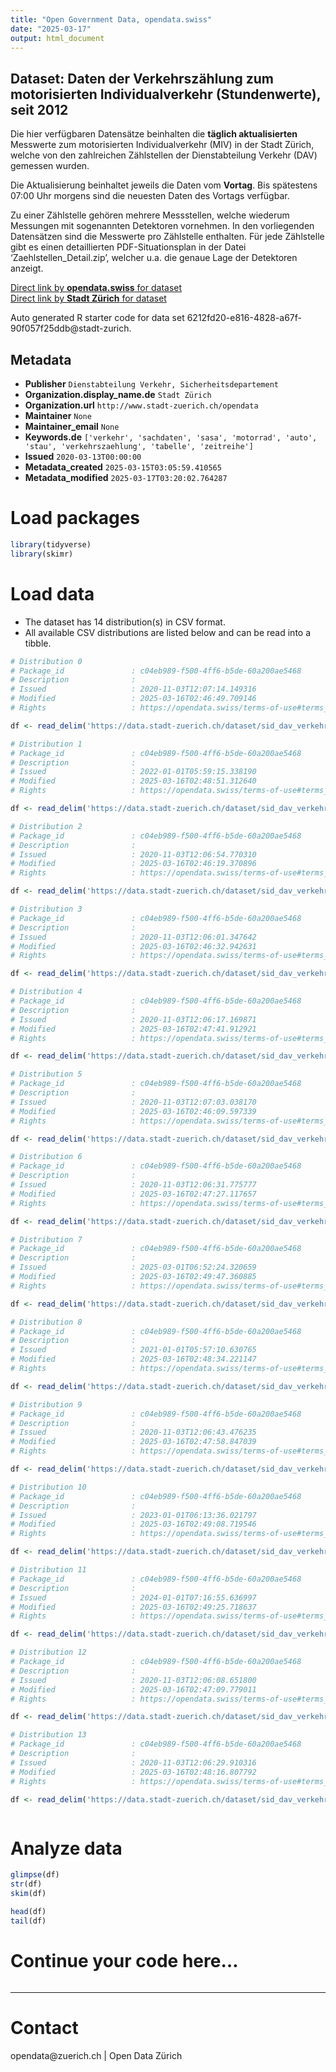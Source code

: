 ```yaml
---
title: "Open Government Data, opendata.swiss"
date: "2025-03-17"
output: html_document
---
```


## Dataset: Daten der Verkehrszählung zum motorisierten Individualverkehr (Stundenwerte), seit 2012

Die hier verfügbaren Datensätze beinhalten die **täglich aktualisierten** Messwerte zum motorisierten Individualverkehr (MIV) in der Stadt Zürich, welche von den zahlreichen Zählstellen der Dienstabteilung Verkehr (DAV) gemessen wurden.

Die Aktualisierung beinhaltet jeweils die Daten vom **Vortag**. Bis spätestens 07:00 Uhr morgens sind die neuesten Daten des Vortags verfügbar.

Zu einer Zählstelle gehören mehrere Messstellen, welche wiederum Messungen mit sogenannten Detektoren vornehmen. In den vorliegenden Datensätzen sind die Messwerte pro Zählstelle enthalten. Für jede Zählstelle gibt es einen detaillierten PDF-Situationsplan in der Datei 'Zaehlstellen_Detail.zip', welcher u.a. die genaue Lage der Detektoren anzeigt.

[Direct link by **opendata.swiss** for dataset](https://opendata.swiss/de/dataset/daten-der-verkehrszahlung-zum-motorisierten-individualverkehr-stundenwerte-seit-2012)<br>
[Direct link by **Stadt Zürich** for dataset](https://data.stadt-zuerich.ch/dataset/sid_dav_verkehrszaehlung_miv_od2031)

Auto generated R starter code for data set 6212fd20-e816-4828-a67f-90f057f25ddb@stadt-zurich.

## Metadata

- **Publisher** `Dienstabteilung Verkehr, Sicherheitsdepartement`
- **Organization.display_name.de** `Stadt Zürich`
- **Organization.url** `http://www.stadt-zuerich.ch/opendata`
- **Maintainer** `None`
- **Maintainer_email** `None`
- **Keywords.de** `['verkehr', 'sachdaten', 'sasa', 'motorrad', 'auto', 'stau', 'verkehrszaehlung', 'tabelle', 'zeitreihe']`
- **Issued** `2020-03-13T00:00:00`
- **Metadata_created** `2025-03-15T03:05:59.410565`
- **Metadata_modified** `2025-03-17T03:20:02.764287`


# Load packages

```r

library(tidyverse)
library(skimr)

```

# Load data

-   The dataset has 14 distribution(s) in CSV format.
-   All available CSV distributions are listed below and can be read into a tibble.

```r

# Distribution 0
# Package_id               : c04eb989-f500-4ff6-b5de-60a200ae5468
# Description              : 
# Issued                   : 2020-11-03T12:07:14.149316
# Modified                 : 2025-03-16T02:46:49.709146
# Rights                   : https://opendata.swiss/terms-of-use#terms_open

df <- read_delim('https://data.stadt-zuerich.ch/dataset/sid_dav_verkehrszaehlung_miv_od2031/download/sid_dav_verkehrszaehlung_miv_OD2031_2015.csv')

# Distribution 1
# Package_id               : c04eb989-f500-4ff6-b5de-60a200ae5468
# Description              : 
# Issued                   : 2022-01-01T05:59:15.338190
# Modified                 : 2025-03-16T02:48:51.312640
# Rights                   : https://opendata.swiss/terms-of-use#terms_open

df <- read_delim('https://data.stadt-zuerich.ch/dataset/sid_dav_verkehrszaehlung_miv_od2031/download/sid_dav_verkehrszaehlung_miv_OD2031_2022.csv')

# Distribution 2
# Package_id               : c04eb989-f500-4ff6-b5de-60a200ae5468
# Description              : 
# Issued                   : 2020-11-03T12:06:54.770310
# Modified                 : 2025-03-16T02:46:19.370896
# Rights                   : https://opendata.swiss/terms-of-use#terms_open

df <- read_delim('https://data.stadt-zuerich.ch/dataset/sid_dav_verkehrszaehlung_miv_od2031/download/sid_dav_verkehrszaehlung_miv_OD2031_2013.csv')

# Distribution 3
# Package_id               : c04eb989-f500-4ff6-b5de-60a200ae5468
# Description              : 
# Issued                   : 2020-11-03T12:06:01.347642
# Modified                 : 2025-03-16T02:46:32.942631
# Rights                   : https://opendata.swiss/terms-of-use#terms_open

df <- read_delim('https://data.stadt-zuerich.ch/dataset/sid_dav_verkehrszaehlung_miv_od2031/download/sid_dav_verkehrszaehlung_miv_OD2031_2014.csv')

# Distribution 4
# Package_id               : c04eb989-f500-4ff6-b5de-60a200ae5468
# Description              : 
# Issued                   : 2020-11-03T12:06:17.169871
# Modified                 : 2025-03-16T02:47:41.912921
# Rights                   : https://opendata.swiss/terms-of-use#terms_open

df <- read_delim('https://data.stadt-zuerich.ch/dataset/sid_dav_verkehrszaehlung_miv_od2031/download/sid_dav_verkehrszaehlung_miv_OD2031_2018.csv')

# Distribution 5
# Package_id               : c04eb989-f500-4ff6-b5de-60a200ae5468
# Description              : 
# Issued                   : 2020-11-03T12:07:03.038170
# Modified                 : 2025-03-16T02:46:09.597339
# Rights                   : https://opendata.swiss/terms-of-use#terms_open

df <- read_delim('https://data.stadt-zuerich.ch/dataset/sid_dav_verkehrszaehlung_miv_od2031/download/sid_dav_verkehrszaehlung_miv_OD2031_2012.csv')

# Distribution 6
# Package_id               : c04eb989-f500-4ff6-b5de-60a200ae5468
# Description              : 
# Issued                   : 2020-11-03T12:06:31.775777
# Modified                 : 2025-03-16T02:47:27.117657
# Rights                   : https://opendata.swiss/terms-of-use#terms_open

df <- read_delim('https://data.stadt-zuerich.ch/dataset/sid_dav_verkehrszaehlung_miv_od2031/download/sid_dav_verkehrszaehlung_miv_OD2031_2017.csv')

# Distribution 7
# Package_id               : c04eb989-f500-4ff6-b5de-60a200ae5468
# Description              : 
# Issued                   : 2025-03-01T06:52:24.320659
# Modified                 : 2025-03-16T02:49:47.360885
# Rights                   : https://opendata.swiss/terms-of-use#terms_open

df <- read_delim('https://data.stadt-zuerich.ch/dataset/sid_dav_verkehrszaehlung_miv_od2031/download/sid_dav_verkehrszaehlung_miv_OD2031_2025.csv')

# Distribution 8
# Package_id               : c04eb989-f500-4ff6-b5de-60a200ae5468
# Description              : 
# Issued                   : 2021-01-01T05:57:10.630765
# Modified                 : 2025-03-16T02:48:34.221147
# Rights                   : https://opendata.swiss/terms-of-use#terms_open

df <- read_delim('https://data.stadt-zuerich.ch/dataset/sid_dav_verkehrszaehlung_miv_od2031/download/sid_dav_verkehrszaehlung_miv_OD2031_2021.csv')

# Distribution 9
# Package_id               : c04eb989-f500-4ff6-b5de-60a200ae5468
# Description              : 
# Issued                   : 2020-11-03T12:06:43.476235
# Modified                 : 2025-03-16T02:47:58.847039
# Rights                   : https://opendata.swiss/terms-of-use#terms_open

df <- read_delim('https://data.stadt-zuerich.ch/dataset/sid_dav_verkehrszaehlung_miv_od2031/download/sid_dav_verkehrszaehlung_miv_OD2031_2019.csv')

# Distribution 10
# Package_id               : c04eb989-f500-4ff6-b5de-60a200ae5468
# Description              : 
# Issued                   : 2023-01-01T06:13:36.021797
# Modified                 : 2025-03-16T02:49:08.719546
# Rights                   : https://opendata.swiss/terms-of-use#terms_open

df <- read_delim('https://data.stadt-zuerich.ch/dataset/sid_dav_verkehrszaehlung_miv_od2031/download/sid_dav_verkehrszaehlung_miv_OD2031_2023.csv')

# Distribution 11
# Package_id               : c04eb989-f500-4ff6-b5de-60a200ae5468
# Description              : 
# Issued                   : 2024-01-01T07:16:55.636997
# Modified                 : 2025-03-16T02:49:25.718637
# Rights                   : https://opendata.swiss/terms-of-use#terms_open

df <- read_delim('https://data.stadt-zuerich.ch/dataset/sid_dav_verkehrszaehlung_miv_od2031/download/sid_dav_verkehrszaehlung_miv_OD2031_2024.csv')

# Distribution 12
# Package_id               : c04eb989-f500-4ff6-b5de-60a200ae5468
# Description              : 
# Issued                   : 2020-11-03T12:06:08.651800
# Modified                 : 2025-03-16T02:47:09.779011
# Rights                   : https://opendata.swiss/terms-of-use#terms_open

df <- read_delim('https://data.stadt-zuerich.ch/dataset/sid_dav_verkehrszaehlung_miv_od2031/download/sid_dav_verkehrszaehlung_miv_OD2031_2016.csv')

# Distribution 13
# Package_id               : c04eb989-f500-4ff6-b5de-60a200ae5468
# Description              : 
# Issued                   : 2020-11-03T12:06:29.910316
# Modified                 : 2025-03-16T02:48:16.807792
# Rights                   : https://opendata.swiss/terms-of-use#terms_open

df <- read_delim('https://data.stadt-zuerich.ch/dataset/sid_dav_verkehrszaehlung_miv_od2031/download/sid_dav_verkehrszaehlung_miv_OD2031_2020.csv')



```

# Analyze data

```r

glimpse(df)
str(df)
skim(df)

head(df)
tail(df)

```

# Continue your code here...

```r

```

------------------------------------------------------------------------

# Contact

opendata@zuerich.ch | Open Data Zürich
